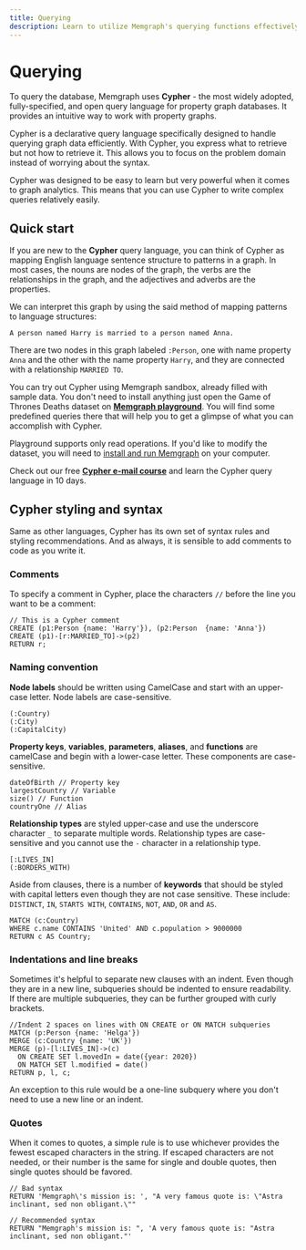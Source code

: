 ```yaml
---
title: Querying
description: Learn to utilize Memgraph's querying functions effectively. A comprehensive docs to enhance your data manipulation skills in graph computing.
---
```



# Querying

To query the database, Memgraph uses **Cypher** - the most widely adopted,
fully-specified, and open query language for property graph databases. It
provides an intuitive way to work with property graphs.

Cypher is a declarative query language specifically designed to handle querying
graph data efficiently. With Cypher, you express what to retrieve but not how to
retrieve it. This allows you to focus on the problem domain instead of worrying
about the syntax.

Cypher was designed to be easy to learn but very powerful when it comes to graph
analytics. This means that you can use Cypher to write complex queries
relatively easily. 

## Quick start

If you are new to the **Cypher** query language, you can think of Cypher as
mapping English language sentence structure to patterns in a graph. In most
cases, the nouns are nodes of the graph, the verbs are the relationships in the
graph, and the adjectives and adverbs are the properties.

We can interpret this graph by using the said method of mapping patterns to
language structures: 

```nocopy
A person named Harry is married to a person named Anna.
```

There are two nodes in this graph labeled `:Person`, one with name property
`Anna` and the other with the name property `Harry`, and they are connected with
a relationship `MARRIED TO`. 

You can try out Cypher using Memgraph sandbox, already filled with sample data.
You don't need to install anything just open the Game of Thrones Deaths dataset
on [**Memgraph
playground**](https://playground.memgraph.com/sandbox/game-of-thrones-deaths).
You will find some predefined queries there that will help you to get a glimpse
of what you can accomplish with Cypher.

Playground supports only read operations. If you'd like to modify the dataset,
you will need to [install and run Memgraph](/getting-started/install-memgraph)
on your computer.

Check out our free [**Cypher e-mail 
course**](https://memgraph.com/learn-cypher-query-language) and learn the Cypher
query language in 10 days.


## Cypher styling and syntax

Same as other languages, Cypher has its own set of syntax rules and styling
recommendations. And as always, it is sensible to add comments to code as you
write it.

### Comments

To specify a comment in Cypher, place the characters `//` before the line you
want to be a comment:

```cypher
// This is a Cypher comment
CREATE (p1:Person {name: 'Harry'}), (p2:Person  {name: 'Anna'})
CREATE (p1)-[r:MARRIED_TO]->(p2)
RETURN r;
```

### Naming convention

**Node labels** should be written using CamelCase and start with an upper-case
letter. Node labels are case-sensitive. 

```nocopy
(:Country)
(:City)
(:CapitalCity)
```

**Property keys**, **variables**, **parameters**, **aliases**, and **functions**
are camelCase and begin with a lower-case letter. These components are
case-sensitive. 

```cypher
dateOfBirth // Property key
largestCountry // Variable
size() // Function
countryOne // Alias
```

**Relationship types** are styled upper-case and use the underscore character
`_` to separate multiple words. Relationship types are case-sensitive and you
cannot use the `-` character in a relationship type.

```cypher
[:LIVES_IN]
(:BORDERS_WITH)
```

Aside from clauses, there is a number of **keywords** that should be styled with
capital letters even though they are not case sensitive. These include:
`DISTINCT`, `IN`, `STARTS WITH`, `CONTAINS`, `NOT`, `AND`, `OR` and `AS`.

```cypher
MATCH (c:Country)
WHERE c.name CONTAINS 'United' AND c.population > 9000000
RETURN c AS Country;
```

### Indentations and line breaks

Sometimes it's helpful to separate new clauses with an indent. Even though they
are in a new line, subqueries should be indented to ensure readability. If there
are multiple subqueries, they can be further grouped with curly brackets.

```cypher
//Indent 2 spaces on lines with ON CREATE or ON MATCH subqueries
MATCH (p:Person {name: 'Helga'})
MERGE (c:Country {name: 'UK'})
MERGE (p)-[l:LIVES_IN]->(c)
  ON CREATE SET l.movedIn = date({year: 2020})
  ON MATCH SET l.modified = date()
RETURN p, l, c;

```

An exception to this rule would be a one-line subquery where you don't need to
use a new line or an indent.

### Quotes

When it comes to quotes, a simple rule is to use whichever provides the fewest
escaped characters in the string. If escaped characters are not needed, or their
number is the same for single and double quotes, then single quotes should be
favored. 

```cypher
// Bad syntax
RETURN 'Memgraph\'s mission is: ', "A very famous quote is: \"Astra inclinant, sed non obligant.\""

// Recommended syntax
RETURN "Memgraph's mission is: ", 'A very famous quote is: "Astra inclinant, sed non obligant."'
```

